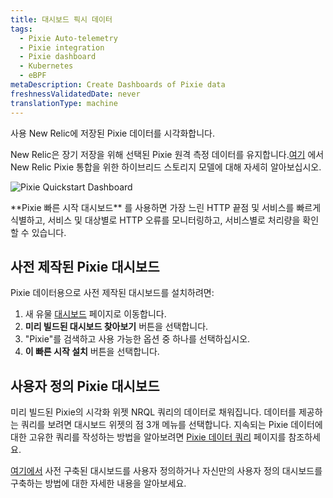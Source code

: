 ```yaml
---
title: 대시보드 픽시 데이터
tags:
  - Pixie Auto-telemetry
  - Pixie integration
  - Pixie dashboard
  - Kubernetes
  - eBPF
metaDescription: Create Dashboards of Pixie data
freshnessValidatedDate: never
translationType: machine
---
```



사용 <InlinePopover type="dashboards"/>New Relic에 저장된 Pixie 데이터를 시각화합니다.

New Relic은 장기 저장을 위해 선택된 Pixie 원격 측정 데이터를 유지합니다.[여기](/docs/kubernetes-pixie/auto-telemetry-pixie/understand-use-data/overview) 에서 New Relic Pixie 통합을 위한 하이브리드 스토리지 모델에 대해 자세히 알아보십시오.

<img
  title="Pixie Quickstart Dashboard"
  alt="Pixie Quickstart Dashboard"
  src={pixieDashboard}
/>

<figcaption>
  **Pixie 빠른 시작 대시보드** 를 사용하면 가장 느린 HTTP 끝점 및 서비스를 빠르게 식별하고, 서비스 및 대상별로 HTTP 오류를 모니터링하고, 서비스별로 처리량을 확인할 수 있습니다.
</figcaption>

## 사전 제작된 Pixie 대시보드

Pixie 데이터용으로 사전 제작된 대시보드를 설치하려면:

1. 새 유물 [대시보드](https://one.newrelic.com/dashboards) 페이지로 이동합니다.
2. **미리 빌드된 대시보드 찾아보기** 버튼을 선택합니다.
3. "Pixie"를 검색하고 사용 가능한 옵션 중 하나를 선택하십시오.
4. **이 빠른 시작 설치** 버튼을 선택합니다.

## 사용자 정의 Pixie 대시보드

미리 빌드된 Pixie의 시각화 위젯 <InlinePopover type="dashboards"/>NRQL 쿼리의 데이터로 채워집니다. 데이터를 제공하는 쿼리를 보려면 대시보드 위젯의 점 3개 메뉴를 선택합니다. 지속되는 Pixie 데이터에 대한 고유한 쿼리를 작성하는 방법을 알아보려면 [Pixie 데이터 쿼리](/docs/kubernetes-pixie/auto-telemetry-pixie/understand-use-data/query-pixie-data) 페이지를 참조하세요.

[여기에서](/docs/query-your-data/explore-query-data/dashboards/introduction-dashboards) 사전 구축된 대시보드를 사용자 정의하거나 자신만의 사용자 정의 대시보드를 구축하는 방법에 대한 자세한 내용을 알아보세요.